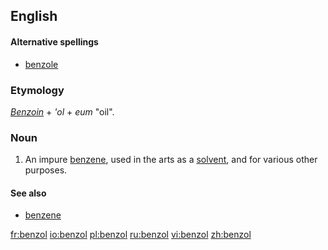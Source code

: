 ==English==

====Alternative spellings====
*[[benzole]]

===Etymology===
''[[Benzoin]]'' + {{L.}} '''ol'' + ''eum'' "oil".

===Noun===
{{en-noun}}

# {{organic chemistry}} An impure [[benzene]], used in the arts as a [[solvent]], and for various other purposes.

====See also====
*[[benzene]]

[[fr:benzol]]
[[io:benzol]]
[[pl:benzol]]
[[ru:benzol]]
[[vi:benzol]]
[[zh:benzol]]
